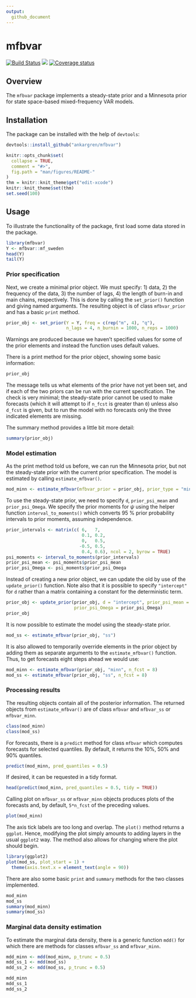 ```yaml
---
output:
  github_document
---
```

# mfbvar
[![Build Status](https://travis-ci.org/ankargren/mfbvar.svg?branch=master)](https://travis-ci.org/ankargren/mfbvar)
[![](http://www.r-pkg.org/badges/version/mfbvar)](http://www.r-pkg.org/pkg/mfbvar)
[![Coverage status](https://codecov.io/gh/ankargren/mfbvar/branch/master/graph/badge.svg)](https://codecov.io/github/ankargren/mfbvar?branch=master)

## Overview 
The `mfbvar` package implements a steady-state prior and a Minnesota prior for state space-based mixed-frequency VAR models.

## Installation
The package can be installed with the help of `devtools`:
```r
devtools::install_github("ankargren/mfbvar")
```
<!-- README.md is generated from README.Rmd. Please edit that file -->

```r
knitr::opts_chunk$set(
  collapse = TRUE,
  comment = "#>",
  fig.path = "man/figures/README-"
)
thm = knitr::knit_theme$get("edit-xcode")
knitr::knit_theme$set(thm)
set.seed(100)
```

## Usage

To illustrate the functionality of the package, first load some data stored in the package.
```r
library(mfbvar)
Y <- mfbvar::mf_sweden
head(Y)
tail(Y)
```
### Prior specification
Next, we create a minimal prior object. We must specify: 1) data, 2) the frequency of the data, 3) the number of lags, 4) the length of burn-in and main chains, respectively. This is done by calling the `set_prior()` function and giving named arguments. The resulting object is of class `mfbvar_prior` and has a basic `print` method.
```r
prior_obj <- set_prior(Y = Y, freq = c(rep("m", 4), "q"), 
                       n_lags = 4, n_burnin = 1000, n_reps = 1000)
```
Warnings are produced because we haven't specified values for some of the prior elements and instead the function uses default values.

There is a print method for the prior object, showing some basic information:
```r
prior_obj
```
The message tells us what elements of the prior have not yet been set, and if each of the two priors can be run with the current specification. The check is very minimal; the steady-state prior cannot be used to make forecasts (which it will attempt to if `n_fcst` is greater than `0`) unless also `d_fcst` is given, but to run the model with no forecasts only the three indicated elements are missing.

The summary method provides a little bit more detail:
```r
summary(prior_obj)
```

### Model estimation
As the print method told us before, we can run the Minnesota prior, but not the steady-state prior with the current prior specification. The model is estimated by calling `estimate_mfbvar()`.
```r
mod_minn <- estimate_mfbvar(mfbvar_prior = prior_obj, prior_type = "minn")
```

To use the steady-state prior, we need to specify `d`, `prior_psi_mean` and `prior_psi_Omega`. We specify the prior moments for $\psi$ using the helper function `interval_to_moments()` which converts 95 % prior probability intervals to prior moments, assuming independence.
```r
prior_intervals <- matrix(c( 6,   7,
                             0.1, 0.2,
                             0,   0.5,
                            -0.5, 0.5,
                             0.4, 0.6), ncol = 2, byrow = TRUE)
psi_moments <- interval_to_moments(prior_intervals)
prior_psi_mean <- psi_moments$prior_psi_mean
prior_psi_Omega <- psi_moments$prior_psi_Omega
```

Instead of creating a new prior object, we can update the old by use of the `update_prior()` function. Note also that it is possible to specify `"intercept"` for `d` rather than a matrix containing a constant for the deterministic term.
```r
prior_obj <- update_prior(prior_obj, d = "intercept", prior_psi_mean = prior_psi_mean, 
                          prior_psi_Omega = prior_psi_Omega)
prior_obj
```

It is now possible to estimate the model using the steady-state prior.
```r
mod_ss <- estimate_mfbvar(prior_obj, "ss")
```

It is also allowed to temporarily override elements in the prior object by adding them as separate arguments to the `estimate_mfbvar()` function. Thus, to get forecasts eight steps ahead we would use:
```r
mod_minn <- estimate_mfbvar(prior_obj, "minn", n_fcst = 8)
mod_ss <- estimate_mfbvar(prior_obj, "ss", n_fcst = 8)
```

### Processing results
The resulting objects contain all of the posterior information. The returned objects from `estimate_mfbvar()` are of class `mfbvar` and `mfbvar_ss` or `mfbvar_minn`.
```r
class(mod_minn)
class(mod_ss)
```

For forecasts, there is a `predict` method for class `mfbvar` which computes forecasts for selected quantiles. By default, it returns the 10%, 50% and 90% quantiles.
```r
predict(mod_minn, pred_quantiles = 0.5)
```
If desired, it can be requested in a tidy format.
```r
head(predict(mod_minn, pred_quantiles = 0.5, tidy = TRUE))
```

Calling plot on `mfbvar_ss` or `mfbvar_minn` objects produces plots of the forecasts and, by default, `5*n_fcst` of the preceding values.

```r
plot(mod_minn)
``` 

The axis tick labels are too long and overlap. The `plot()` method returns a `ggplot`. Hence, modifying the plot simply amounts to adding layers in the usual `ggplot2` way. The method also allows for changing where the plot should begin.
```r
library(ggplot2)
plot(mod_ss, plot_start = 1) +
  theme(axis.text.x = element_text(angle = 90))
```

There are also some basic `print` and `summary` methods for the two classes implemented.
```r
mod_minn
mod_ss
summary(mod_minn)
summary(mod_ss)
```
### Marginal data density estimation
To estimate the marginal data density, there is a generic function `mdd()` for which there are methods for classes `mfbvar_ss` and `mfbvar_minn`.
```r
mdd_minn <- mdd(mod_minn, p_trunc = 0.5) 
mdd_ss_1 <- mdd(mod_ss)
mdd_ss_2 <- mdd(mod_ss, p_trunc = 0.5)

mdd_minn
mdd_ss_1
mdd_ss_2
```

